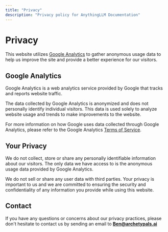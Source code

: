 ```yaml
---
title: "Privacy"
description: "Privacy policy for AnythingLLM Documentation"
---
```


# Privacy

This website utilizes [Google Analytics](https://marketingplatform.google.com/about/analytics/) to gather anonymous usage data to help us improve the site and provide a better experience for our visitors.

## Google Analytics

Google Analytics is a web analytics service provided by Google that tracks and reports website traffic.

The data collected by Google Analytics is anonymized and does not personally identify individual visitors. This data is used solely to analyze website usage and trends to make improvements to the website.

For more information on how Google uses data collected through Google Analytics, please refer to the Google Analytics [Terms of Service](https://marketingplatform.google.com/about/analytics/terms/us/).

## Your Privacy

We do not collect, store or share any personally identifiable information about our visitors. The only data we have access to is the anonymous usage data provided by Google Analytics.

We do not sell or share any user data with third parties. Your privacy is important to us and we are committed to ensuring the security and confidentiality of any information you provide while using this website.

## Contact

If you have any questions or concerns about our privacy practices, please don't hesitate to contact us by sending an email to **Ben@archetypals.ai**
